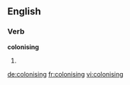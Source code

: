 
==English==

===Verb===
'''colonising'''

# {{present participle of|[[colonise]]}}

[[de:colonising]]
[[fr:colonising]]
[[vi:colonising]]